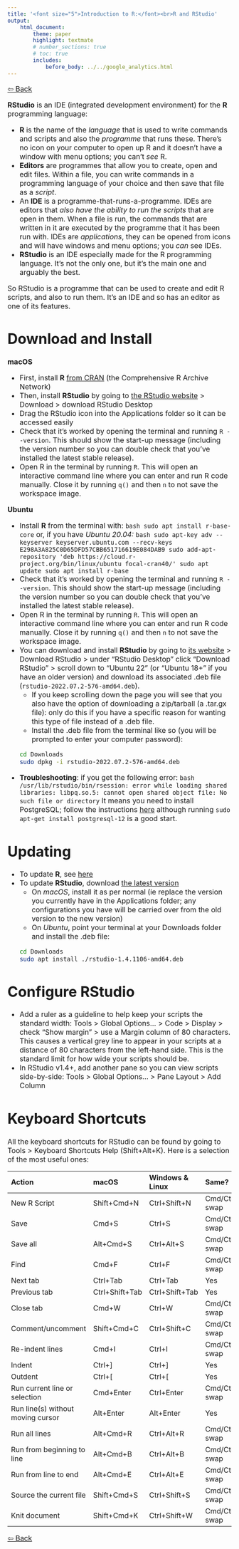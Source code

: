 ```yaml
---
title: '<font size="5">Introduction to R:</font><br>R and RStudio'
output:
    html_document:
        theme: paper
        highlight: textmate
        # number_sections: true
        # toc: true
        includes:
            before_body: ../../google_analytics.html
---
```


<font size="3">

[⇦ Back](../../R.html)

**RStudio** is an IDE (integrated development environment) for the **R** programming language:

- **R** is the name of the *language* that is used to write commands and scripts and also the *programme* that runs these. There's no icon on your computer to open up R and it doesn't have a window with menu options; you can't *see* R.
- **Editors** are programmes that allow you to create, open and edit files. Within a file, you can write commands in a programming language of your choice and then save that file as a *script*.
- An **IDE** is a programme-that-runs-a-programme. IDEs are editors that *also have the ability to run the scripts* that are open in them. When a file is run, the commands that are written in it are executed by the programme that it has been run with. IDEs are *applications*, they can be opened from icons and will have windows and menu options; you *can* see IDEs.
- **RStudio** is an IDE especially made for the R programming language. It's not the only one, but it's the main one and arguably the best.

So RStudio is a programme that can be used to create and edit R scripts, and also to run them. It's an IDE and so has an editor as one of its features.

Download and Install
====================

**macOS**

- First, install **R** [from CRAN](https://cran.rstudio.com/) (the Comprehensive R Archive Network)
- Then, install **RStudio** by going to [the RStudio website](https://rstudio.com/) > Download > download RStudio Desktop
- Drag the RStudio icon into the Applications folder so it can be accessed easily
- Check that it's worked by opening the terminal and running `R --version`. This should show the start-up message (including the version number so you can double check that you've installed the latest stable release).
- Open R in the terminal by running `R`. This will open an interactive command line where you can enter and run R code manually. Close it by running `q()` and then `n` to not save the workspace image.

**Ubuntu**

- Install **R** from the terminal with:
    ```bash
sudo apt install r-base-core
    ```
    or, if you have *Ubuntu 20.04:*
    ```bash
sudo apt-key adv --keyserver keyserver.ubuntu.com --recv-keys E298A3A825C0D65DFD57CBB651716619E084DAB9
sudo add-apt-repository 'deb https://cloud.r-project.org/bin/linux/ubuntu focal-cran40/'
sudo apt update
sudo apt install r-base
    ```
- Check that it's worked by opening the terminal and running `R --version`. This should show the start-up message (including the version number so you can double check that you've installed the latest stable release).
- Open R in the terminal by running `R`. This will open an interactive command line where you can enter and run R code manually. Close it by running `q()` and then `n` to not save the workspace image.
- You can download and install **RStudio** by going to [its website](https://rstudio.com/) > Download RStudio > under "RStudio Desktop" click "Download RStudio" > scroll down to "Ubuntu 22" (or "Ubuntu 18+" if you have an older version) and download its associated .deb file (`rstudio-2022.07.2-576-amd64.deb`).
    - If you keep scrolling down the page you will see that you also have the option of downloading a zip/tarball (a .tar.gx file): only do this if you have a specific reason for wanting this type of file instead of a .deb file.
    - Install the .deb file from the terminal like so (you will be prompted to enter your computer password):
    ```bash
cd Downloads
sudo dpkg -i rstudio-2022.07.2-576-amd64.deb
    ```
- **Troubleshooting**: if you get the following error:
    ```bash
/usr/lib/rstudio/bin/rsession: error while loading shared libraries: libpq.so.5: cannot open shared object file: No
such file or directory
    ```
    It means you need to install PostgreSQL; follow the instructions [here](https://www.postgresql.org/download/linux/ubuntu/) although running `sudo apt-get install postgresql-12` is a good start.

Updating
========
- To update **R**, see [here](packages.html#updating-r)
- To update **RStudio**, download [the latest version](https://rstudio.com/products/rstudio/download/#download)
    - On *macOS*, install it as per normal (ie replace the version you currently have in the Applications folder; any configurations you have will be carried over from the old version to the new version)
    - On *Ubuntu*, point your terminal at your Downloads folder and install the .deb file:
    ```bash
cd Downloads
sudo apt install ./rstudio-1.4.1106-amd64.deb
    ```

Configure RStudio
=================
- Add a ruler as a guideline to help keep your scripts the standard width: Tools > Global Options... > Code > Display > check "Show margin" > use a Margin column of 80 characters. This causes a vertical grey line to appear in your scripts at a distance of 80 characters from the left-hand side. This is the standard limit for how wide your scripts should be.
- In RStudio v1.4+, add another pane so you can view scripts side-by-side: Tools > Global Options... > Pane Layout > Add Column

Keyboard Shortcuts
==================
All the keyboard shortcuts for RStudio can be found by going to Tools > Keyboard Shortcuts Help (Shift+Alt+K). Here is a selection of the most useful ones:

| Action                            | macOS          | Windows & Linux | Same?         |
|:----------------------------------|:---------------|:----------------|:--------------|
| New R Script                      | Shift+Cmd+N    | Ctrl+Shift+N    | Cmd/Ctrl swap |
| Save                              | Cmd+S          | Ctrl+S          | Cmd/Ctrl swap |
| Save all                          | Alt+Cmd+S      | Ctrl+Alt+S      | Cmd/Ctrl swap |
| Find                              | Cmd+F          | Ctrl+F          | Cmd/Ctrl swap |
| Next tab                          | Ctrl+Tab       | Ctrl+Tab        | Yes           |
| Previous tab                      | Ctrl+Shift+Tab | Ctrl+Shift+Tab  | Yes           |
| Close tab                         | Cmd+W          | Ctrl+W          | Cmd/Ctrl swap |
| Comment/uncomment                 | Shift+Cmd+C    | Ctrl+Shift+C    | Cmd/Ctrl swap |
| Re-indent lines                   | Cmd+I          | Ctrl+I          | Cmd/Ctrl swap |
| Indent                            | Ctrl+]         | Ctrl+]          | Yes           |
| Outdent                           | Ctrl+[         | Ctrl+[          | Yes           |
| Run current line or selection     | Cmd+Enter      | Ctrl+Enter      | Cmd/Ctrl swap |
| Run line(s) without moving cursor | Alt+Enter      | Alt+Enter       | Yes           |
| Run all lines                     | Alt+Cmd+R      | Ctrl+Alt+R      | Cmd/Ctrl swap |
| Run from beginning to line        | Alt+Cmd+B      | Ctrl+Alt+B      | Cmd/Ctrl swap |
| Run from line to end              | Alt+Cmd+E      | Ctrl+Alt+E      | Cmd/Ctrl swap |
| Source the current file           | Shift+Cmd+S    | Ctrl+Shift+S    | Cmd/Ctrl swap |
| Knit document                     | Shift+Cmd+K    | Ctrl+Shift+W    | Cmd/Ctrl swap |

[⇦ Back](../../R.html)

</font>
